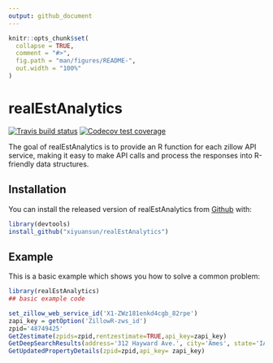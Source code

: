 ```yaml
---
output: github_document
---
```


<!-- README.md is generated from README.Rmd. Please edit that file -->

```r
knitr::opts_chunk$set(
  collapse = TRUE,
  comment = "#>",
  fig.path = "man/figures/README-",
  out.width = "100%"
)
```
# realEstAnalytics

<!-- badges: start -->
[![Travis build status](https://travis-ci.org/xiyuansun/realEstAnalytics.svg?branch=master)](https://travis-ci.org/xiyuansun/realEstAnalytics)
[![Codecov test coverage](https://codecov.io/gh/xiyuansun/realEstAnalytics/branch/master/graph/badge.svg)](https://codecov.io/gh/xiyuansun/realEstAnalytics?branch=master)
<!-- badges: end -->

The goal of realEstAnalytics is to provide an R function for each zillow API service, making it easy to make API calls and process the responses into R-friendly data structures. 

## Installation

You can install the released version of realEstAnalytics from [Github](https://github.com) with:

``` r
library(devtools)
install_github("xiyuansun/realEstAnalytics")
```

## Example

This is a basic example which shows you how to solve a common problem:

```r
library(realEstAnalytics)
## basic example code

set_zillow_web_service_id('X1-ZWz181enkd4cgb_82rpe')
zapi_key = getOption('ZillowR-zws_id')
zpid='48749425'
GetZestimate(zpids=zpid,rentzestimate=TRUE,api_key=zapi_key)
GetDeepSearchResults(address='312 Hayward Ave.', city='Ames', state='IA', rentzestimate=TRUE, zipcode='50014', api_key=zapi_key)
GetUpdatedPropertyDetails(zpid=zpid,api_key= zapi_key)



```


